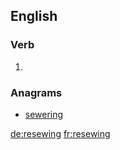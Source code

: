 ==English==

===Verb===
{{head|en|present participle}}

# {{present participle of|resew|lang=en|nocat=1}}

===Anagrams===
* [[sewering#English|sewering]]

[[de:resewing]]
[[fr:resewing]]